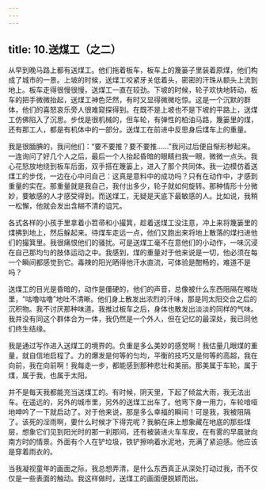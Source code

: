 ```yaml
---
---
---
```

title: 10.送煤工（之二）
---




从早到晚马路上都有送煤工。他们拖着板车，板车上的篾篓子里装着原煤，他们构成了城市的一景。上坡的时候，送煤工咬紧牙关低着头，密密的汗珠从额头上流到地上。板车走得很慢很慢，送煤工一直在较劲。下坡的时候，轮子欢快地转动，板车的把手微微抬起，送煤工神色茫然，有时又显得微微吃惊。这是一个沉默的群体，他们的喜怒哀乐旁人很难窥探得到。在既不是上坡也不是下坡的平路上，送煤工仿佛陷入了沉思。步伐是很机械的，但车轮，有弹性的柏油马路，篾篓里的煤，还有那工人，都是有机体中的一部分。送煤工在前进中反思身后煤车上的重量。

我是很腼腆的，我问他们：“要不要推？要不要推……”我问过后便自惭形秽起来。一连询问了好几个人之后，最后一个人抬起昏暗的眼睛扫我一眼，微微一点头。我心花怒放地绕到板车后面，双手搭在篾篓上，进入了那个共同体。我一边模仿着送煤工的步伐，一边在心中问自己：这真是意料中的成功吗？只有在动作中，才感到重量的实在。那重量就是我自己，我付出多少，轮子就如何旋转。那种情形十分微妙，要敏感的人才感受得到。而送煤工，无疑是天底下最敏感的人。比如说，我稍一松懈，他就会发出含糊不清的诅咒。

各式各样的小孩手里拿着小笤帚和小撮箕，趁着送煤工没注意，冲上来将篾篓里的煤拂到地上，然后躲起来。待煤车走远一点，他们又跑出来将地上散落的煤扫进他们的撮箕里。我很痛恨他们的骚扰。可是送煤工毫不在意他们的小动作，一味沉浸在自己那均匀的肢体运动之中。我感到，煤的重量对于他来说是一切，他必须在每一个瞬间都感觉到它。毒辣的阳光晒得他汗水直流，可体验是酣畅的，难道不是吗？

送煤工的目光是昏暗的，动作是僵硬的，他们的声音，总像被什么东西阻隔在喉咙里，“咕噜咕噜”地吐不清晰。他们身上散发出浓烈的汗味，那是同太阳交合之后的沉积物。我不讨厌那种味道。我推过板车之后，身体也散发出淡淡的同样的气味。我并没有同这个群体合为一体，我仍然是一个外人，但在记忆的最深处，我已同他们终生结缘。

我是通过写作进入送煤工的境界的。负重是多么美妙的感觉啊！我估量几眼煤的重量，就自信地启程了。力的爆发是何等的匀均，平衡的技巧又是何等的高超，我在向前，我在向前啊！我每走一步，都能感到那种悲壮和美丽。那美属于车轮，属于煤，属于我，也属于太阳。

并不是每天我都能充当送煤工的。有时候，阴天里，下起了倾盆大雨，我无法出车。在遥远的，另外的城市里，另外的送煤工出车了。他弯下身一用力，车轮喑哑地呻吟了一下就启动了。对于他来说，那是多么幸福的瞬间！可是我，我被阻隔了。该死的淫雨啊，要什么时候才下得完呢？我躺在床上想象藏在地底的那些煤层，想象它们见到阳光时的那一刹那间，还有被装进火车车皮，在有雾的早晨驶向南方时的情景。外面有个人在铲垃圾，铁铲擦响着水泥地，充满了紧迫感。他应该是穿着雨衣的。

当我凝视童年的画面之际，我总想弄清，是什么东西真正从深处打动过我，而不仅仅是一些表面的触动。我这样做时，送煤工的画面便脱颖而出。